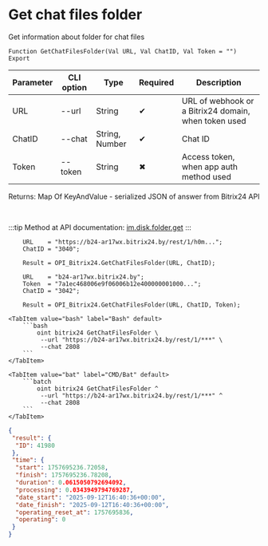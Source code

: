 ﻿---
sidebar_position: 20
description: Get chat files folder and other functions to work with Bitrix24 in the Open Integration Package, a free open-source integration library for 1C:Enterprise 8, OneScript and CLI
keywords: [1C, 1С, 1С:Enterprise, 1С:Enterprise 8.3, API, Integration, Services, Exchange, OneScript, CLI, Bitrix24]
---


# Get chat files folder
 Get information about folder for chat files



`Function GetChatFilesFolder(Val URL, Val ChatID, Val Token = "") Export`

  | Parameter | CLI option | Type | Required | Description |
  |-|-|-|-|-|
  | URL | --url | String | &#x2714; | URL of webhook or a Bitrix24 domain, when token used |
  | ChatID | --chat | String, Number | &#x2714; | Chat ID |
  | Token | --token | String | &#x2716; | Access token, when app auth method used |

  
  Returns:  Map Of KeyAndValue - serialized JSON of answer from Bitrix24 API

<br/>

:::tip
Method at API documentation: [im.disk.folder.get](https://dev.1c-bitrix.ru/learning/course/index.php?COURSE_ID=93&LESSON_ID=11483)
:::
<br/>



```bsl title="1C:Enterprise/OneScript code example"
    URL    = "https://b24-ar17wx.bitrix24.by/rest/1/h0m...";
    ChatID = "3040";

    Result = OPI_Bitrix24.GetChatFilesFolder(URL, ChatID);

    URL    = "b24-ar17wx.bitrix24.by";
    Token  = "7a1ec468006e9f06006b12e400000001000...";
    ChatID = "3042";

    Result = OPI_Bitrix24.GetChatFilesFolder(URL, ChatID, Token);
```
 

 <Tabs>
  
    <TabItem value="bash" label="Bash" default>
        ```bash
            oint bitrix24 GetChatFilesFolder \
             --url "https://b24-ar17wx.bitrix24.by/rest/1/***" \
             --chat 2808
        ```
    </TabItem>
  
    <TabItem value="bat" label="CMD/Bat" default>
        ```batch
            oint bitrix24 GetChatFilesFolder ^
             --url "https://b24-ar17wx.bitrix24.by/rest/1/***" ^
             --chat 2808
        ```
    </TabItem>
</Tabs>


```json title="Result"
{
 "result": {
  "ID": 41980
 },
 "time": {
  "start": 1757695236.72058,
  "finish": 1757695236.78208,
  "duration": 0.0615050792694092,
  "processing": 0.0343949794769287,
  "date_start": "2025-09-12T16:40:36+00:00",
  "date_finish": "2025-09-12T16:40:36+00:00",
  "operating_reset_at": 1757695836,
  "operating": 0
 }
}
```

